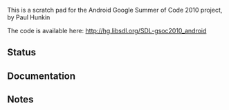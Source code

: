 This is a scratch pad for the Android Google Summer of Code 2010 project, by Paul Hunkin

The code is available here:
http://hg.libsdl.org/SDL-gsoc2010_android


== Status ==

== Documentation ==

== Notes ==
